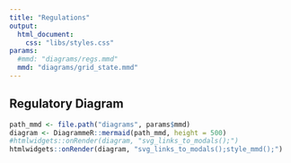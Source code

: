 ```yaml
---
title: "Regulations"
output:
  html_document:
    css: "libs/styles.css"
params:
  #mmd: "diagrams/regs.mmd"  
  mmd: "diagrams/grid_state.mmd"  
---
```


## Regulatory Diagram

```r
path_mmd <- file.path("diagrams", params$mmd)
diagram <- DiagrammeR::mermaid(path_mmd, height = 500)
#htmlwidgets::onRender(diagram, "svg_links_to_modals();")
htmlwidgets::onRender(diagram, "svg_links_to_modals();style_mmd();")
```

<script src="libs/d3.v5.min.js"></script>
<script src="libs/diagram_modals.js"></script>
